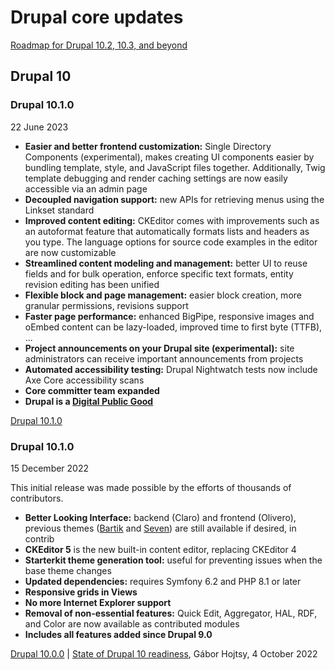 # Drupal core updates

[Roadmap for Drupal 10.2, 10.3, and beyond](https://www.drupal.org/about/core/blog/roadmap-for-drupal-102-103-and-beyond)

## Drupal 10

### Drupal 10.1.0

22 June 2023

- **Easier and better frontend customization:** Single Directory Components (experimental), makes creating UI components easier by bundling template, style, and JavaScript files together. Additionally, Twig template debugging and render caching settings are now easily accessible via an admin page
- **Decoupled navigation support:** new APIs for retrieving menus using the Linkset standard
- **Improved content editing:** CKEditor comes with improvements such as an autoformat feature that automatically formats lists and headers as you type. The language options for source code examples in the editor are now customizable
- **Streamlined content modeling and management:** better UI to reuse fields and for bulk operation, enforce specific text formats, entity revision editing has been unified
- **Flexible block and page management:** easier block creation, more granular permissions, revisions support
- **Faster page performance:** enhanced BigPipe, responsive images and oEmbed content can be lazy-loaded, improved time to first byte (TTFB), ...
- **Project announcements on your Drupal site (experimental):** site administrators can receive important announcements from projects
- **Automated accessibility testing:** Drupal Nightwatch tests now include Axe Core accessibility scans
- **Core committer team expanded**
- **Drupal is a [Digital Public Good](https://digitalpublicgoods.net/)**

[Drupal 10.1.0](https://www.drupal.org/blog/drupal-10-1-0)

### Drupal 10.1.0

15 December 2022

This initial release was made possible by the efforts of thousands of contributors.

- **Better Looking Interface:** backend (Claro) and frontend (Olivero), 
previous themes ([Bartik](https://www.drupal.org/project/bartik) and [Seven](https://www.drupal.org/project/seven)) are still available if desired, in contrib
- **CKEditor 5** is the new built-in content editor, replacing CKEditor 4
- **Starterkit theme generation tool:** useful for preventing issues when the base theme changes​
- **Updated dependencies:** requires Symfony 6.2 and PHP 8.1 or later
- **Responsive grids in Views**
- **No more Internet Explorer support**
- **Removal of non-essential features:** Quick Edit, Aggregator, HAL, RDF, and Color are now available as contributed modules
- **Includes all features added since Drupal 9.0**

[Drupal 10.0.0](https://www.drupal.org/blog/drupal-10-0-0) | [State of Drupal 10 readiness](https://slides.com/gaborhojtsy/state-of-drupal-10-readiness-oct-4-2022), Gábor Hojtsy, 4 October 2022
